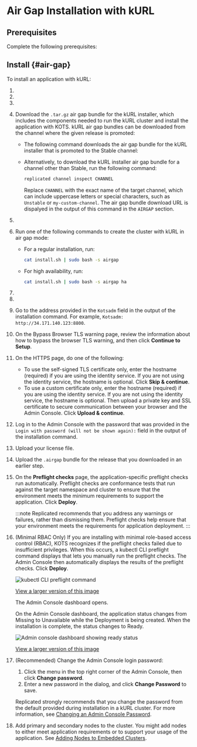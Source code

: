 
# Air Gap Installation with kURL

<IntroEmbedded/>

<IntroAirGap/>

<KurlAbout/>

## Prerequisites

Complete the following prerequisites:

<PrereqsEmbeddedCluster/>

<HaLoadBalancerPrereq/>

## Install {#air-gap}

To install an application with kURL:

1. <AirGapLicense/>

1. <BuildAirGapBundle/>

1. <AirGapBundle/>

1. Download the `.tar.gz` air gap bundle for the kURL installer, which includes the components needed to run the kURL cluster and install the application with KOTS. kURL air gap bundles can be downloaded from the channel where the given release is promoted:

    * The following command downloads the air gap bundle for the kURL installer that is promoted to the Stable channel:
   
      <DownloadKurlBundle/>

    * Alternatively, to download the kURL installer air gap bundle for a channel other than Stable, run the following command:

        ```bash
        replicated channel inspect CHANNEL
        ```
        Replace `CHANNEL` with the exact name of the target channel, which can include uppercase letters or special characters, such as `Unstable` or `my-custom-channel`. The air gap bundle download URL is dispalyed in the output of this command in the `AIRGAP` section.

1. <ExtractKurlBundle/>

1. Run one of the following commands to create the cluster with kURL in air gap mode: 

    - For a regular installation, run:

      ```bash
      cat install.sh | sudo bash -s airgap
      ```

    - For high availability, run:

      ```bash
      cat install.sh | sudo bash -s airgap ha
      ```

1. <HAStep/>

1. <LoginPassword/>

1. Go to the address provided in the `Kotsadm` field in the output of the installation command. For example, `Kotsadm: http://34.171.140.123:8800`.

1. On the Bypass Browser TLS warning page, review the information about how to bypass the browser TLS warning, and then click **Continue to Setup**.

1. On the HTTPS page, do one of the following:

    - To use the self-signed TLS certificate only, enter the hostname (required) if you are using the identity service. If you are not using the identity service, the hostname is optional. Click **Skip & continue**.
    - To use a custom certificate only, enter the hostname (required) if you are using the identity service. If you are not using the identity service, the hostname is optional. Then upload a private key and SSL certificate to secure communication between your browser and the Admin Console. Click **Upload & continue**.

1. Log in to the Admin Console with the password that was provided in the `Login with password (will not be shown again):` field in the output of the installation command.

1. Upload your license file.

1. Upload the `.airgap` bundle for the release that you downloaded in an earlier step.

1. On the **Preflight checks** page, the application-specific preflight checks run automatically. Preflight checks  are conformance tests that run against the target namespace and cluster to ensure that the environment meets the minimum requirements to support the application. Click **Deploy**.

    :::note
    Replicated recommends that you address any warnings or failures, rather than dismissing them. Preflight checks help ensure that your environment meets the requirements for application deployment.
    :::
    
1. (Minimal RBAC Only) If you are installing with minimal role-based access control (RBAC), KOTS recognizes if the preflight checks failed due to insufficient privileges. When this occurs, a kubectl CLI preflight command displays that lets you manually run the preflight checks. The Admin Console then automatically displays the results of the preflight checks. Click **Deploy**.

    ![kubectl CLI preflight command](/images/kubectl-preflight-command.png)

    [View a larger version of this image](/images/kubectl-preflight-command.png)

    The Admin Console dashboard opens.   

    On the Admin Console dashboard, the application status changes from Missing to Unavailable while the Deployment is being created. When the installation is complete, the status changes to Ready. 

    ![Admin console dashboard showing ready status](/images/gitea-ec-ready.png)

    [View a larger version of this image](/images/gitea-ec-ready.png)

1. (Recommended) Change the Admin Console login password:
   1. Click the menu in the top right corner of the Admin Console, then click **Change password**.
   1. Enter a new password in the dialog, and click **Change Password** to save.

   Replicated strongly recommends that you change the password from the default provided during installation in a kURL cluster. For more information, see [Changing an Admin Console Password](auth-changing-passwords).

1. Add primary and secondary nodes to the cluster. You might add nodes to either meet application requirements or to support your usage of the application. See [Adding Nodes to Embedded Clusters](cluster-management-add-nodes).
